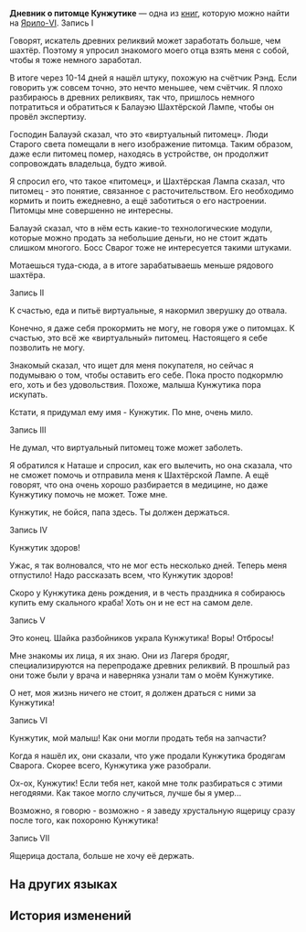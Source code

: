 {{Книга Инфобокс
|id           = 067
|Название     = Дневник о питомце Кунжутике
|Изображение  = Item Jarilo-VI Readable.png
|Мир          = Ярило-VI
|Томов        = 1
|Автор        = <!--нужно добавить-->
|Описание     = Дневник о содержании домашних животных... Но могут ли виртуальные животные считаться настоящими питомцами?
|Том1         = {{tx}}
|Источник1    = {{tx|Отсутствует источник}}
|Персонажи    = 
|Фракции      = 
}}
'''Дневник о питомце Кунжутике''' — одна из [[Книги|книг]], которую можно найти на [[Ярило-VI]].
<!--
==Получение==
<gallery>
Книга НАЗВАНИЕ.png|НАЗВАНИЕ
Локация НАЗВАНИЕ.png|Расположение на карте. Ближайший пространственный якорь «[[НАЗВАНИЕ]]»
</gallery>
-->
Запись I

Говорят, искатель древних реликвий может заработать больше, чем шахтёр. Поэтому я упросил знакомого моего отца взять меня с собой, чтобы я тоже немного заработал.

В итоге через 10-14 дней я нашёл штуку, похожую на счётчик Рэнд. Если говорить уж совсем точно, это нечто меньшее, чем счётчик. Я плохо разбираюсь в древних реликвиях, так что, пришлось немного потратиться и обратиться к Балауэю Шахтёрской Лампе, чтобы он провёл экспертизу.

Господин Балауэй сказал, что это «виртуальный питомец». Люди Старого света помещали в него изображение питомца. Таким образом, даже если питомец помер, находясь в устройстве, он продолжит сопровождать владельца, будто живой.

Я спросил его, что такое «питомец», и Шахтёрская Лампа сказал, что питомец - это понятие, связанное с расточительством. Его необходимо кормить и поить ежедневно, а ещё заботиться о его настроении. Питомцы мне совершенно не интересны.

Балауэй сказал, что в нём есть какие-то технологические модули, которые можно продать за небольшие деньги, но не стоит ждать слишком многого. Босс Сварог тоже не интересуется такими штуками.

Мотаешься туда-сюда, а в итоге зарабатываешь меньше рядового шахтёра.


Запись II

К счастью, еда и питьё виртуальные, я накормил зверушку до отвала.

Конечно, я даже себя прокормить не могу, не говоря уже о питомцах. К счастью, это всё же «виртуальный» питомец. Настоящего я себе позволить не могу.

Знакомый сказал, что ищет для меня покупателя, но сейчас я подумываю о том, чтобы оставить его себе. Пока просто подкормлю его, хоть и без удовольствия. Похоже, малыша Кунжутика пора искупать.

Кстати, я придумал ему имя - Кунжутик. По мне, очень мило.


Запись III

Не думал, что виртуальный питомец тоже может заболеть.

Я обратился к Наташе и спросил, как его вылечить, но она сказала, что не сможет помочь и отправила меня к Шахтёрской Лампе. А ещё говорят, что она очень хорошо разбирается в медицине, но даже Кунжутику помочь не может. Тоже мне.

Кунжутик, не бойся, папа здесь. Ты должен держаться.


Запись IV

Кунжутик здоров!

Ужас, я так волновался, что не мог есть несколько дней. Теперь меня отпустило! Надо рассказать всем, что Кунжутик здоров!

Скоро у Кунжутика день рождения, и в честь праздника я собираюсь купить ему скального краба! Хоть он и не ест на самом деле.


Запись V

Это конец. Шайка разбойников украла Кунжутика! Воры! Отбросы!

Мне знакомы их лица, я их знаю. Они из Лагеря бродяг, специализируются на перепродаже древних реликвий. В прошлый раз они тоже были у врача и наверняка узнали там о моём Кунжутике.

О нет, моя жизнь ничего не стоит, я должен драться с ними за Кунжутика!


Запись VI

Кунжутик, мой малыш! Как они могли продать тебя на запчасти?

Когда я нашёл их, они сказали, что уже продали Кунжутика бродягам Сварога. Скорее всего, Кунжутика уже разобрали.

Ох-ох, Кунжутик! Если тебя нет, какой мне толк разбираться с этими негодяями. Как такое могло случиться, лучше бы я умер...

Возможно, я говорю - возможно - я заведу хрустальную ящерицу сразу после того, как похороню Кунжутика!


Запись VII

Ящерица достала, больше не хочу её держать.

==На других языках==
{{На других языках
|en   = Pet Diary: Sesame
|zhs  = 关于宠物「小麻」的日记
|zht  = 關於寵物「小麻」的日記
|ja   = 「マっちゃん」育成日記
|ko   = 반려동물 「소마」에 대한 일기
|es   = Diario sobre la mascota Sésamo
|fr   = Journal de familier&nbsp;: Sésame
|ru   = Дневник о питомце Кунжутике
|th   = บันทึกสัตว์เลี้ยง "Sesame"
|vi   = Nhật Ký Của Thú Cưng "Sesame"
|de   = Tagebuch über Haustier Sesam
|id   = Diari Hewan Peliharaan "Sesame"
|pt   = Diário de Mascote: Sésamo
}}

==История изменений==
{{История изменений|2.7}}